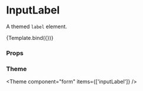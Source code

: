 
<Meta title="Components/Form/primitive/InputLabel" component={InputLabel} />

# InputLabel

A themed `label` element.


<Canvas>
  <Story
    name="Default"
    args={{
      label: 'Label',
    }}
  >
    {Template.bind({})}
  </Story>
</Canvas>

### Props

<ArgsTable story="Default" />

### Theme

<Theme component="form" items={['inputLabel']} />
